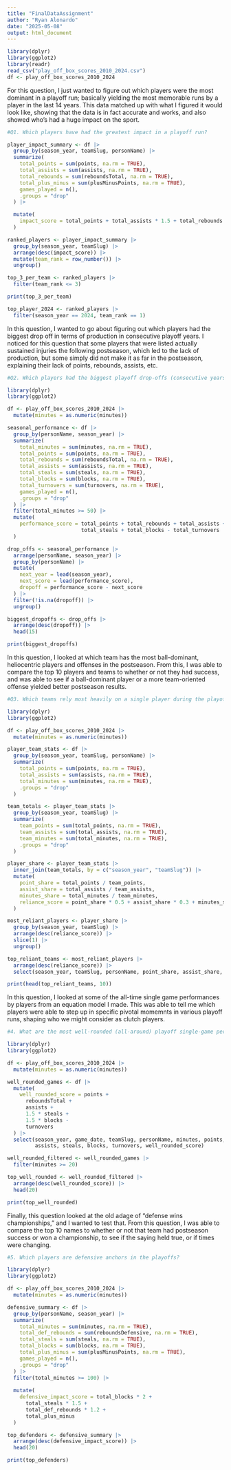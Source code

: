 ```yaml
---
title: "FinalDataAssignment"
author: "Ryan Alonardo"
date: "2025-05-08"
output: html_document
---
```


```r
library(dplyr)
library(ggplot2)
library(readr)
read_csv("play_off_box_scores_2010_2024.csv")
df <- play_off_box_scores_2010_2024
```

For this question, I just wanted to figure out which players were the most dominant in a playoff run; basically yielding the most memorable runs by a player in the last 14 years. This data matched up with what I figured it would look like, showing that the data is in fact accurate and works, and also showed who's had a huge impact on the sport.

```r
#Q1. Which players have had the greatest impact in a playoff run?

player_impact_summary <- df |>
  group_by(season_year, teamSlug, personName) |>
  summarize(
    total_points = sum(points, na.rm = TRUE),
    total_assists = sum(assists, na.rm = TRUE),
    total_rebounds = sum(reboundsTotal, na.rm = TRUE),
    total_plus_minus = sum(plusMinusPoints, na.rm = TRUE),
    games_played = n(),
    .groups = "drop"
  ) |>

  mutate(
    impact_score = total_points + total_assists * 1.5 + total_rebounds * 1.2 + total_plus_minus * 1.5
  )

ranked_players <- player_impact_summary |>
  group_by(season_year, teamSlug) |>
  arrange(desc(impact_score)) |>
  mutate(team_rank = row_number()) |>
  ungroup()

top_3_per_team <- ranked_players |>
  filter(team_rank <= 3)

print(top_3_per_team)

top_player_2024 <- ranked_players |>
  filter(season_year == 2024, team_rank == 1)
```

In this question, I wanted to go about figuring out which players had the biggest drop off in terms of production in consecutive playoff years. I noticed for this question that some players that were listed actually sustained injuries the following postseason, which led to the lack of production, but some simply did not make it as far in the postseason, explaining their lack of points, rebounds, assists, etc.

```r

#Q2. Which players had the biggest playoff drop-offs (consecutive years)?

library(dplyr)
library(ggplot2)

df <- play_off_box_scores_2010_2024 |>
  mutate(minutes = as.numeric(minutes))

seasonal_performance <- df |>
  group_by(personName, season_year) |>
  summarize(
    total_minutes = sum(minutes, na.rm = TRUE),
    total_points = sum(points, na.rm = TRUE),
    total_rebounds = sum(reboundsTotal, na.rm = TRUE),
    total_assists = sum(assists, na.rm = TRUE),
    total_steals = sum(steals, na.rm = TRUE),
    total_blocks = sum(blocks, na.rm = TRUE),
    total_turnovers = sum(turnovers, na.rm = TRUE),
    games_played = n(),
    .groups = "drop"
  ) |>
  filter(total_minutes >= 50) |>  
  mutate(
    performance_score = total_points + total_rebounds + total_assists +
                        total_steals + total_blocks - total_turnovers
  )

drop_offs <- seasonal_performance |>
  arrange(personName, season_year) |>
  group_by(personName) |>
  mutate(
    next_year = lead(season_year),
    next_score = lead(performance_score),
    dropoff = performance_score - next_score
  ) |>
  filter(!is.na(dropoff)) |>
  ungroup()

biggest_dropoffs <- drop_offs |>
  arrange(desc(dropoff)) |>
  head(15)

print(biggest_dropoffs)
```

In this question, I looked at which team has the most ball-dominant, heliocentric players and offenses in the postseason. From this, I was able to compare the top 10 players and teams to whether or not they had success, and was able to see if a ball-dominant player or a more team-oriented offense yielded better postseason results.

```r
#Q3. Which teams rely most heavily on a single player during the playoffs?

library(dplyr)
library(ggplot2)

df <- play_off_box_scores_2010_2024 |>
  mutate(minutes = as.numeric(minutes))

player_team_stats <- df |>
  group_by(season_year, teamSlug, personName) |>
  summarize(
    total_points = sum(points, na.rm = TRUE),
    total_assists = sum(assists, na.rm = TRUE),
    total_minutes = sum(minutes, na.rm = TRUE),
    .groups = "drop"
  )

team_totals <- player_team_stats |>
  group_by(season_year, teamSlug) |>
  summarize(
    team_points = sum(total_points, na.rm = TRUE),
    team_assists = sum(total_assists, na.rm = TRUE),
    team_minutes = sum(total_minutes, na.rm = TRUE),
    .groups = "drop"
  )

player_share <- player_team_stats |>
  inner_join(team_totals, by = c("season_year", "teamSlug")) |>
  mutate(
    point_share = total_points / team_points,
    assist_share = total_assists / team_assists,
    minutes_share = total_minutes / team_minutes,
    reliance_score = point_share * 0.5 + assist_share * 0.3 + minutes_share * 0.2
  )

most_reliant_players <- player_share |>
  group_by(season_year, teamSlug) |>
  arrange(desc(reliance_score)) |>
  slice(1) |>
  ungroup()

top_reliant_teams <- most_reliant_players |>
  arrange(desc(reliance_score)) |>
  select(season_year, teamSlug, personName, point_share, assist_share, minutes_share, reliance_score)

print(head(top_reliant_teams, 10))
```

In this question, I looked at some of the all-time single game performances by players from an equation model I made. This was able to tell me which players were able to step up in specific pivotal momemnts in various playoff runs, shaping who we might consider as clutch players.

```r
#4. What are the most well-rounded (all-around) playoff single-game performances from 2010–2024?

library(dplyr)
library(ggplot2)

df <- play_off_box_scores_2010_2024 |>
  mutate(minutes = as.numeric(minutes))  

well_rounded_games <- df |>
  mutate(
    well_rounded_score = points +
      reboundsTotal +
      assists +
      1.5 * steals +
      1.5 * blocks -
      turnovers
  ) |>
  select(season_year, game_date, teamSlug, personName, minutes, points, reboundsTotal,
         assists, steals, blocks, turnovers, well_rounded_score)

well_rounded_filtered <- well_rounded_games |>
  filter(minutes >= 20) 

top_well_rounded <- well_rounded_filtered |>
  arrange(desc(well_rounded_score)) |>
  head(20)

print(top_well_rounded)
```

Finally, this question looked at the old adage of "defense wins championships," and I wanted to test that. From this question, I was able to compare the top 10 names to whether or not that team had postseason success or won a championship, to see if the saying held true, or if times were changing.

```r
#5. Which players are defensive anchors in the playoffs?

library(dplyr)
library(ggplot2)

df <- play_off_box_scores_2010_2024 |>
  mutate(minutes = as.numeric(minutes)) 

defensive_summary <- df |>
  group_by(personName, season_year) |>
  summarize(
    total_minutes = sum(minutes, na.rm = TRUE),
    total_def_rebounds = sum(reboundsDefensive, na.rm = TRUE),
    total_steals = sum(steals, na.rm = TRUE),
    total_blocks = sum(blocks, na.rm = TRUE),
    total_plus_minus = sum(plusMinusPoints, na.rm = TRUE),
    games_played = n(),
    .groups = "drop"
  ) |>
  filter(total_minutes >= 100) |>
  
  mutate(
    defensive_impact_score = total_blocks * 2 +
      total_steals * 1.5 +
      total_def_rebounds * 1.2 +
      total_plus_minus
  )

top_defenders <- defensive_summary |>
  arrange(desc(defensive_impact_score)) |>
  head(20)

print(top_defenders)
```
